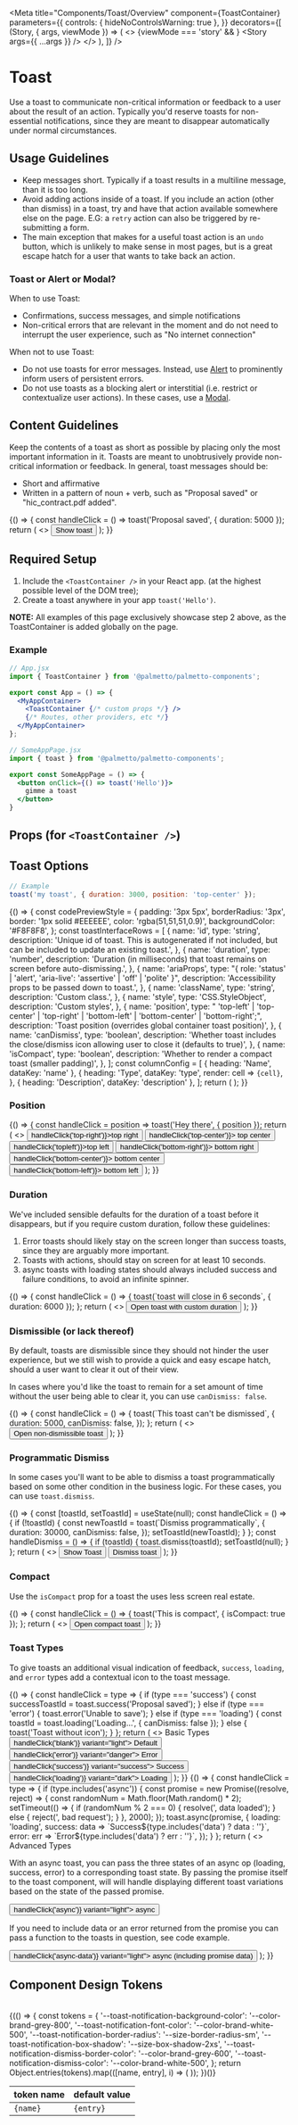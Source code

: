 
<Meta
  title="Components/Toast/Overview"
  component={ToastContainer}
  parameters={{
    controls: { hideNoControlsWarning: true },
  }}
  decorators={[
    (Story, { args, viewMode }) => (
      <>
        {viewMode === 'story' && <ToastContainer />}
        <Story args={{ ...args }} />
      </>
    ),
  ]}
/>

<!-- Required for all toasts to show up on the page. -->

<ToastContainer />

# Toast

Use a toast to communicate non-critical information or feedback to a user about the result of an action.
Typically you'd reserve toasts for non-essential notifications, since they are meant to disappear automatically
under normal circumstances.

## Usage Guidelines

- Keep messages short. Typically if a toast results in a multiline message, than it is too long.
- Avoid adding actions inside of a toast. If you include an action (other than dismiss) in a toast,
  try and have that action available somewhere else on the page.
  E.G: a `retry` action can also be triggered by re-submitting a form.
- The main exception that makes for a useful toast action is an `undo` button, which is unlikely to make sense
  in most pages, but is a great escape hatch for a user that wants to take back an action.

### Toast or Alert or Modal?

When to use Toast:

- Confirmations, success messages, and simple notifications
- Non-critical errors that are relevant in the moment and do not need to interrupt the user experience, such as "No internet connection"

When not to use Toast:

- Do not use toasts for error messages. Instead, use [Alert](?path=/docs/components-alert-overview--default-story) to prominently inform users of persistent errors.
- Do not use toasts as a blocking alert or interstitial (i.e. restrict or contextualize user actions). In these
  cases, use a [Modal](?path=/docs/components-modal-overview--default-story).

## Content Guidelines

Keep the contents of a toast as short as possible by placing only the most important information in it. Toasts are meant to unobtrusively provide non-critical information or feedback. In general, toast messages should be:

- Short and affirmative
- Written in a pattern of noun + verb, such as "Proposal saved" or "hic_contract.pdf added".

<Canvas isExpanded>
  <Story
    name="Default"
    parameters={{
      design: {
        type: 'figma',
        url: 'https://www.figma.com/file/k1kOsplTGXvSSMQQCzhCND/Palmetto-Design-System?node-id=606%3A7733',
      },
    }}
  >
    {() => {
      const handleClick = () => toast('Proposal saved', { duration: 5000 });
      return (
        <>
          <Button onClick={handleClick}>Show toast</Button>
        </>
      );
    }}
  </Story>
</Canvas>

## Required Setup

1. Include the `<ToastContainer />` in your React app. (at the highest possible level of the DOM tree);
2. Create a toast anywhere in your app `toast('Hello')`.

**NOTE:** All examples of this page exclusively showcase step 2 above, as the ToastContainer is added globally on the page.

### Example

```jsx
// App.jsx
import { ToastContainer } from '@palmetto/palmetto-components';

export const App = () => {
  <MyAppContainer>
    <ToastContainer {/* custom props */} />
    {/* Routes, other providers, etc */}
  </MyAppContainer>
};

// SomeAppPage.jsx
import { toast } from '@palmetto/palmetto-components';

export const SomeAppPage = () => {
  <button onClick={() => toast('Hello')}>
    gimme a toast
  </button>
}
```

## Props (for `<ToastContainer />`)

<ArgsTable of={ToastContainer} />

## Toast Options

```jsx
// Example
toast('my toast', { duration: 3000, position: 'top-center' });
```

<Canvas>
  <Story name="Column">
    {() => {
      const codePreviewStyle = {
        padding: '3px 5px',
        borderRadius: '3px',
        border: '1px solid #EEEEEE',
        color: 'rgba(51,51,51,0.9)',
        backgroundColor: '#F8F8F8',
      };
      const toastInterfaceRows = [
        {
          name: 'id',
          type: 'string',
          description:
            'Unique id of toast. This is autogenerated if not included, but can be included to update an existing toast.',
        },
        {
          name: 'duration',
          type: 'number',
          description:
            'Duration (in milliseconds) that toast remains on screen before auto-dismissing.',
        },
        {
          name: 'ariaProps',
          type: "{ role: 'status' | 'alert', 'aria-live': 'assertive' | 'off' | 'polite' }",
          description: 'Accessibility props to be passed down to toast.',
        },
        {
          name: 'className',
          type: 'string',
          description: 'Custom class.',
        },
        {
          name: 'style',
          type: 'CSS.StyleObject',
          description: 'Custom styles',
        },
        {
          name: 'position',
          type: "  'top-left' | 'top-center' | 'top-right' | 'bottom-left' | 'bottom-center' | 'bottom-right';",
          description:
            'Toast position (overrides global container toast position)',
        },
        {
          name: 'canDismiss',
          type: 'boolean',
          description:
            'Whether toast includes the close/dismiss icon allowing user to close it (defaults to true)',
        },
        {
          name: 'isCompact',
          type: 'boolean',
          description: 'Whether to render a compact toast (smaller padding)',
        },
      ];
      const columnConfig = [
        { heading: 'Name', dataKey: 'name' },
        {
          heading: 'Type',
          dataKey: 'type',
          render: cell => <code style={codePreviewStyle}>{cell}</code>,
        },
        { heading: 'Description', dataKey: 'description' },
      ];
      return (
        <Table rowKey="name" columns={columnConfig} rows={toastInterfaceRows} />
      );
    }}
  </Story>
</Canvas>

### Position

<Canvas isExpanded>
  <Story name="Position">
    {() => {
      const handleClick = position => toast('Hey there', { position });
      return (
        <>
          <Box childGap="md" direction="row">
            <Button onClick={() => handleClick('top-right')}>top right</Button>
            <Button onClick={() => handleClick('top-center')}>
              top center
            </Button>
            <Button onClick={() => handleClick('topleft')}>top left</Button>
            <Button onClick={() => handleClick('bottom-right')}>
              bottom right
            </Button>
            <Button onClick={() => handleClick('bottom-center')}>
              bottom center
            </Button>
            <Button onClick={() => handleClick('bottom-left')}>
              bottom left
            </Button>
          </Box>
        </>
      );
    }}
  </Story>
</Canvas>

### Duration

We've included sensible defaults for the duration of a toast before it disappears, but if you require custom duration, follow these guidelines:

1. Error toasts should likely stay on the screen
   longer than success toasts, since they are arguably more important.
2. Toasts with actions, should stay on screen for at least 10 seconds.
3. async toasts with loading states should always included success and failure conditions,
   to avoid an infinite spinner.

<Canvas isExpanded>
  <Story name="Duration">
    {() => {
      const handleClick = () => {
        toast(`toast will close in 6 seconds`, { duration: 6000 });
      };
      return (
        <>
          <Box childGap="md" direction="row">
            <Button onClick={handleClick}>
              Open toast with custom duration
            </Button>
          </Box>
        </>
      );
    }}
  </Story>
</Canvas>

### Dismissible (or lack thereof)

By default, toasts are dismissible since they
should not hinder the user experience, but we still wish to provide a quick and easy
escape hatch, should a user want to clear it out of their view.

In cases where you'd like the toast to remain for a set amount of time
without the user being able to clear it, you can use `canDismiss: false`.

<Canvas isExpanded>
  <Story name="Dismissible">
    {() => {
      const handleClick = () => {
        toast(`This toast can't be dismissed`, {
          duration: 5000,
          canDismiss: false,
        });
      };
      return (
        <>
          <Box childGap="md" direction="row">
            <Button onClick={handleClick}>Open non-dismissible toast</Button>
          </Box>
        </>
      );
    }}
  </Story>
</Canvas>

### Programmatic Dismiss

In some cases you'll want to be able to dismiss a toast programmatically based on some other condition in the business logic.
For these cases, you can use `toast.dismiss`.

<Canvas isExpanded>
  <Story name="Programmatic Dismiss">
    {() => {
      const [toastId, setToastId] = useState(null);
      const handleClick = () => {
        if (!toastId) {
          const newToastId = toast(`Dismiss programmatically`, {
            duration: 30000,
            canDismiss: false,
          });
          setToastId(newToastId);
        }
      };
      const handleDismiss = () => {
        if (toastId) {
          toast.dismiss(toastId);
          setToastId(null);
        }
      };
      return (
        <>
          <Box childGap="md" direction="row">
            <Button onClick={handleClick} isDisabled={!!toastId}>
              Show Toast
            </Button>
            <Button
              variant="light"
              isOutlined
              isDisabled={!toastId}
              onClick={handleDismiss}
            >
              Dismiss toast
            </Button>
          </Box>
        </>
      );
    }}
  </Story>
</Canvas>

### Compact

Use the `isCompact` prop for a toast the uses less screen real estate.

<Canvas isExpanded>
  <Story name="Compact">
    {() => {
      const handleClick = () => {
        toast('This is compact', { isCompact: true });
      };
      return (
        <>
          <Box childGap="md" direction="row">
            <Button onClick={handleClick}>Open compact toast</Button>
          </Box>
        </>
      );
    }}
  </Story>
</Canvas>

### Toast Types

To give toasts an additional visual indication of feedback, `success`, `loading`, and `error` types add a contextual icon to the toast message.

<Canvas isExpanded>
  <Story name="Basic Types">
    {() => {
      const handleClick = type => {
        if (type === 'success') {
          const successToastId = toast.success('Proposal saved');
        } else if (type === 'error') {
          toast.error('Unable to save');
        } else if (type === 'loading') {
          const toastId = toast.loading('Loading...', { canDismiss: false });
        } else {
          toast('Toast without icon');
        }
      };
      return (
        <>
          <Box fontSize="lg" fontWeight="bold" margin="0 0 md 0">
            Basic Types
          </Box>
          <Box childGap="md" direction="row">
            <Button onClick={() => handleClick('blank')} variant="light">
              Default
            </Button>
            <Button onClick={() => handleClick('error')} variant="danger">
              Error
            </Button>
            <Button onClick={() => handleClick('success')} variant="success">
              Success
            </Button>
            <Button onClick={() => handleClick('loading')} variant="dark">
              Loading
            </Button>
          </Box>
        </>
      );
    }}
  </Story>
</Canvas>

<Canvas isExpanded>
  <Story name="Advanced Types">
    {() => {
      const handleClick = type => {
        if (type.includes('async')) {
          const promise = new Promise((resolve, reject) => {
            const randomNum = Math.floor(Math.random() * 2);
            setTimeout(() => {
              if (randomNum % 2 === 0) {
                resolve(', data loaded');
              } else {
                reject(', bad request');
              }
            }, 2000);
          });
          toast.async(promise, {
            loading: 'loading',
            success: data => `Success${type.includes('data') ? data : ''}`,
            error: err => `Error${type.includes('data') ? err : ''}`,
          });
        }
      };
      return (
        <>
          <Box fontSize="lg" fontWeight="bold" margin="0 0 md 0">
            Advanced Types
          </Box>
          <Box display="block" childGap="md">
            <Box display="block" childGap="sm">
              <p>
                With an async toast, you can pass the three states of an async
                op (loading, success, error) to a corresponding toast state. By
                passing the promise itself to the toast component, will will
                handle displaying different toast variations based on the state
                of the passed promise.
              </p>
              <Button onClick={() => handleClick('async')} variant="light">
                async
              </Button>
            </Box>
            <Box display="block" childGap="sm">
              <p>
                If you need to include data or an error returned from the
                promise you can pass a function to the toasts in question, see
                code example.
              </p>
              <Button onClick={() => handleClick('async-data')} variant="light">
                async (including promise data)
              </Button>
            </Box>
          </Box>
        </>
      );
    }}
  </Story>
</Canvas>

## Component Design Tokens

<table>
  <thead>
    <tr>
      <th>token name</th>
      <th>default value</th>
    </tr>
  </thead>
  <tbody>
    {(() => {
      const tokens = {
        '--toast-notification-background-color': '--color-brand-grey-800',
        '--toast-notification-font-color': '--color-brand-white-500',
        '--toast-notification-border-radius': '--size-border-radius-sm',
        '--toast-notification-box-shadow': '--size-box-shadow-2xs',
        '--toast-notification-dismiss-border-color': '--color-brand-grey-600',
        '--toast-notification-dismiss-color': '--color-brand-white-500',
      };
      return Object.entries(tokens).map(([name, entry], i) => (
        <tr key={i}>
          <td>
            <code>{name}</code>
          </td>
          <td>
            <code>{entry}</code>
          </td>
        </tr>
      ));
    })()}
  </tbody>
</table>
